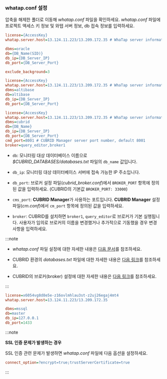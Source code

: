 ### whatap.conf 설정

압축을 해제한 폴더로 이동해 *whatap.conf* 파일을 확인하세요. *whatap.conf* 파일에 프로젝트 액세스 키 정보 및 와탭 서버 정보, db 접속 정보를 입력하세요.

<InDoc product="oracle">

```ini title='whatap.conf'
license={AccessKey}
whatap.server.host=13.124.11.223/13.209.172.35 # WhaTap server information

dbms=oracle
db={DB_Name(SID)}
db_ip={DB_Server_IP}
db_port={DB_Server_Port} 

exclude_background=3
```

</InDoc>

<InDoc product="altibase">

```ini title='whatap.conf'
license={AccessKey}
whatap.server.host=13.124.11.223/13.209.172.35 # WhaTap server information
dbms=altibase
db=altibase
db_ip={DB_Server_IP}
db_port={DB_Server_Port} 
```

</InDoc>

<InDoc product="cubrid">

```ini title='whatap.conf'
license={AccessKey}
whatap.server.host=13.124.11.223/13.209.172.35 # WhaTap server information
dbms=cubrid
db={DB_Name}
db_ip={DB_Server_IP}
db_port={DB_Server_Port} 
cmd_port=8001 # CUBRID Manager server port number, default 8001
broker=query_editor,broker1
```

* `db`: 모니터링 대상 데이터베이스 이름으로 *$CUBRID_DATABASES/databases.txt* 파일의 `db_name` 값입니다.

* `db_ip`: 모니터링 대상 데이터베이스 서버에 접속 가능한 IP 주소입니다.

* `db_port`: 브로커 설정 파일(*cubrid_broker.conf*)에서 `BROKER_PORT` 항목에 정의된 값을 입력하세요. (CUBRID의 기본값 `BROKER_PORT: 33000`)

* `cms_port`: **CUBRID Manager**가 사용하는 포트입니다. **CUBRID Manager** 설정 파일(*cm.conf*)에서 `cm_port` 항목에 정의된 값을 입력하세요.

* `broker`: CUBRID를 설치하면 `broker1`, `query_editor`로 브로커가 기본 실행됩니다. 사용자가 임의로 브로커의 이름을 변경했거나 추가적으로 기동했을 경우 변경 사항을 입력하세요.

:::note

* *whatap.conf* 파일 설정에 대한 자세한 내용은 [다음 문서](agent-dbx-settings)를 참조하세요.

* CUBRID 환경의 *databases.txt* 파일에 대한 자세한 내용은 [다음 링크](https://www.cubrid.org/manual/ko/11.0/admin/db_manage.html#databases-txt)를 참조하세요.

* CUBRID의 브로커(broker) 설정에 대한 자세한 내용은 [다음 링크](https://www.cubrid.org/manual/ko/11.0/admin/config.html#broker-configuration)를 참조하세요.

:::

</InDoc>

<InDoc product="mssql">

```ini title="whatap.conf"
license=x6054vg8d8e5e-z16ovlmhlau3st-z2uj26egaj4mt4
whatap.server.host=13.124.11.223/13.209.172.35

dbms=mssql
db=master
db_ip=127.0.0.1
db_port=1433
```

:::note

**SSL 인증 문제가 발생하는 경우**

SSL 인증 관련 문제가 발생하면 *whatap.conf* 파일에 다음 옵션을 설정하세요.

```ini title="whatap.conf"
connect_option=?encrypt=true;trustServerCertificate=true
```

:::

</InDoc>